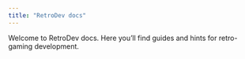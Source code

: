 ```yaml
---
title: "RetroDev docs"
---
```


Welcome to RetroDev docs. Here you'll find guides and hints for retro-gaming development.

